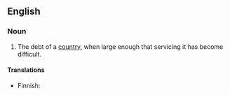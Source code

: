 {{also|debt-burden}}
==English==

===Noun===
{{en-noun}}

# The debt of a [[country]], when large enough that servicing it has become difficult.

====Translations====
{{trans-top|debt which is difficult to service}}
* Finnish: {{t+|fi|velkataakka}}
{{trans-mid}}
{{trans-bottom}}